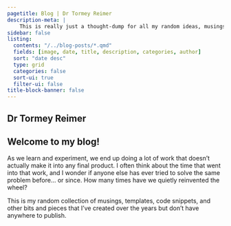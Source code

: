 ```yaml
---
pagetitle: Blog | Dr Tormey Reimer
description-meta: |
    This is really just a thought-dump for all my random ideas, musings and side-projects.
sidebar: false
listing:
  contents: "/../blog-posts/*.qmd"
  fields: [image, date, title, description, categories, author]
  sort: "date desc"
  type: grid
  categories: false
  sort-ui: true
  filter-ui: false
title-block-banner: false
---
```

::: {.column-screen .hero-img .hero-strip-page .align-items-end}
# Dr Tormey Reimer {.maintitle .hero-text-page}
:::

## Welcome to my blog!

As we learn and experiment, we end up doing a lot of work that doesn't actually make it into any final product. I often think about the time that went into that work, and I wonder if anyone else has ever tried to solve the same problem before... or since. How many times have we quietly reinvented the wheel?

This is my random collection of musings, templates, code snippets, and other bits and pieces that I've created over the years but don't have anywhere to publish. 
